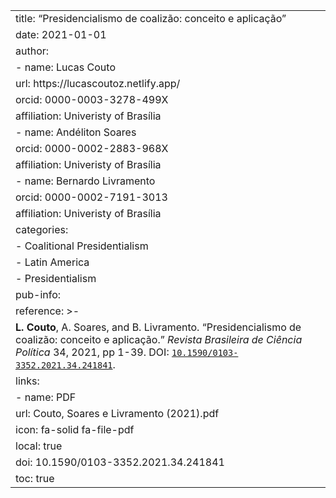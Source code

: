 ---
title: "Presidencialismo de coalizão: conceito e aplicação"
date: 2021-01-01
author:
  - name: Lucas Couto
    url: https://lucascoutoz.netlify.app/
    orcid: 0000-0003-3278-499X
    affiliation: Univeristy of Brasília
  - name: Andéliton Soares
    orcid: 0000-0002-2883-968X
    affiliation: Univeristy of Brasília
  - name: Bernardo Livramento 
    orcid: 0000-0002-7191-3013
    affiliation: Univeristy of Brasília 
categories:
  - Coalitional Presidentialism
  - Latin America
  - Presidentialism
pub-info:
  reference: >-
    <strong>L. Couto</strong>, A. Soares, and B. Livramento. “Presidencialismo de coalizão: conceito e aplicação.” <em>Revista Brasileira de Ciência Política</em> 34, 2021, pp 1-39. DOI: <a href="10.1590/0103-3352.2021.34.241841"><code>10.1590/0103-3352.2021.34.241841</code></a>.
  links:
    - name: PDF
      url: Couto, Soares e Livramento (2021).pdf
      icon: fa-solid fa-file-pdf
      local: true
doi: 10.1590/0103-3352.2021.34.241841
toc: true
---